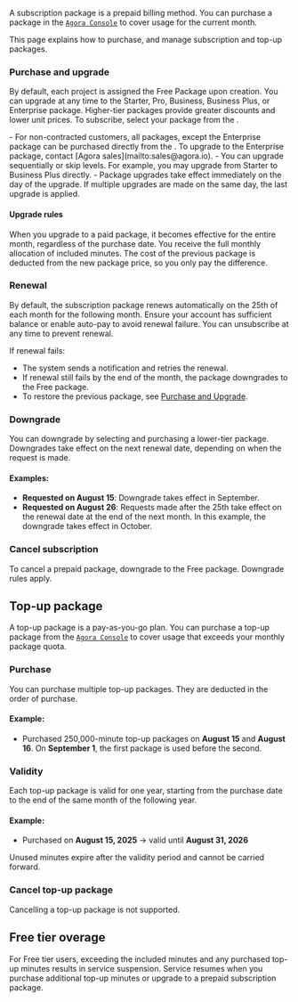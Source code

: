 A subscription package is a prepaid billing method. You can purchase a package in the [`Agora Console`](https://console.agora.io/subscriptions/rtc-plans?tab=monthly) to cover usage for the current month.

This page explains how to purchase, and manage subscription and top-up packages.

### Purchase and upgrade

By default, each project is assigned the Free Package upon creation. You can upgrade at any time to the Starter, Pro, Business, Business Plus, or Enterprise package. Higher-tier packages provide greater discounts and lower unit prices. To subscribe, select your package from the [<Vg k="CONSOLE" />](https://console.agora.io/subscriptions/rtc-plans?tab=monthly).

<Admonition type="info" title="Information">
- For non-contracted customers, all packages, except the Enterprise package can be purchased directly from the <Vg k="CONSOLE" />. To upgrade to the Enterprise package, contact [Agora sales](mailto:sales@agora.io).
- You can upgrade sequentially or skip levels. For example, you may upgrade from Starter to Business Plus directly.
- Package upgrades take effect immediately on the day of the upgrade. If multiple upgrades are made on the same day, the last upgrade is applied.
</Admonition>

#### Upgrade rules

When you upgrade to a paid package, it becomes effective for the entire month, regardless of the purchase date. You receive the full monthly allocation of included minutes. The cost of the previous package is deducted from the new package price, so you only pay the difference.

### Renewal

By default, the subscription package renews automatically on the 25th of each month for the following month. Ensure your account has sufficient balance or enable auto-pay to avoid renewal failure. You can unsubscribe at any time to prevent renewal.

If renewal fails:

- The system sends a notification and retries the renewal.
- If renewal still fails by the end of the month, the package downgrades to the Free package.
- To restore the previous package, see [Purchase and Upgrade](#purchase-and-upgrade).

### Downgrade

You can downgrade by selecting and purchasing a lower-tier package. Downgrades take effect on the next renewal date, depending on when the request is made.

#### Examples:

* **Requested on August 15**: Downgrade takes effect in September.
* **Requested on August 26**: Requests made after the 25th take effect on the renewal date at the end of the next month. In this example, the downgrade takes effect in October.

### Cancel subscription

To cancel a prepaid package, downgrade to the Free package. Downgrade rules apply.

## Top-up package

A top-up package is a pay-as-you-go plan. You can purchase a top-up package from the [`Agora Console`](https://console.agora.io/subscriptions/rtc-plans?tab=top-up) to cover usage that exceeds your monthly package quota.

### Purchase

You can purchase multiple top-up packages. They are deducted in the order of purchase.

#### Example:

* Purchased 250,000-minute top-up packages on **August 15** and **August 16**. On **September 1**, the first package is used before the second.

### Validity

Each top-up package is valid for one year, starting from the purchase date to the end of the same month of the following year.

#### Example:

* Purchased on **August 15, 2025** → valid until **August 31, 2026**

Unused minutes expire after the validity period and cannot be carried forward.

### Cancel top-up package

Cancelling a top-up package is not supported.

## Free tier overage

For Free tier users, exceeding the included minutes and any purchased top-up minutes results in service suspension. Service resumes when you purchase additional top-up minutes or upgrade to a prepaid subscription package.
